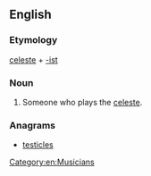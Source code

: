 ==English==

===Etymology===
[[celeste]] + [[-ist]]

===Noun===
{{en-noun}}

# Someone who plays the [[celeste]].

===Anagrams===
* [[testicles#English|testicles]]

[[Category:en:Musicians]]